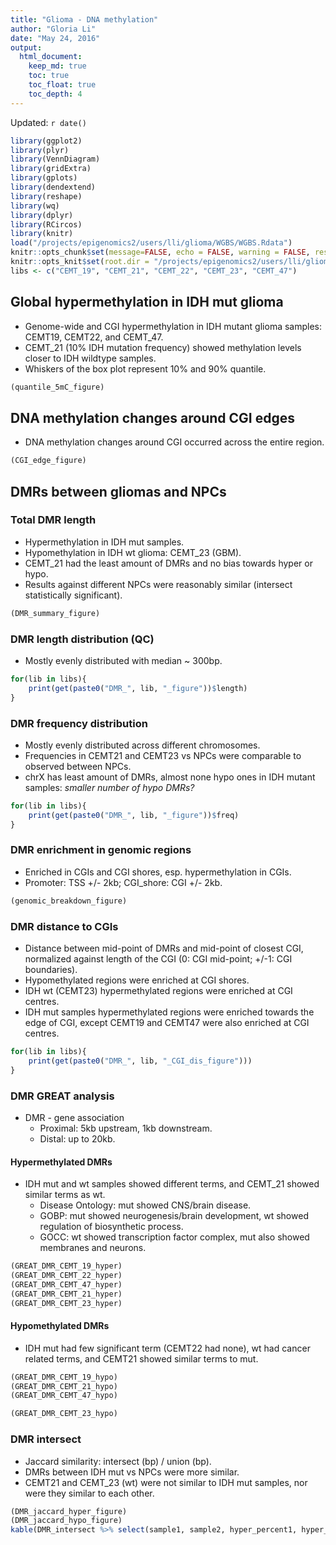 ```yaml
---
title: "Glioma - DNA methylation"
author: "Gloria Li"
date: "May 24, 2016"
output: 
  html_document:
    keep_md: true
    toc: true
    toc_float: true
    toc_depth: 4
---
```


Updated: `r date()`

```r
library(ggplot2)
library(plyr)
library(VennDiagram)
library(gridExtra)
library(gplots)
library(dendextend)
library(reshape)
library(wq)
library(dplyr)
library(RCircos)
library(knitr)
load("/projects/epigenomics2/users/lli/glioma/WGBS/WGBS.Rdata")
knitr::opts_chunk$set(message=FALSE, echo = FALSE, warning = FALSE, results = FALSE, fig.height = 6, fig.width = 7) 
knitr::opts_knit$set(root.dir = "/projects/epigenomics2/users/lli/glioma/WGBS/DMR/")
libs <- c("CEMT_19", "CEMT_21", "CEMT_22", "CEMT_23", "CEMT_47")
```

## Global hypermethylation in IDH mut glioma
* Genome-wide and CGI hypermethylation in IDH mutant glioma samples: CEMT19, CEMT22, and CEMT_47.      
* CEMT_21 (10% IDH mutation frequency) showed methylation levels closer to IDH wildtype samples.    
* Whiskers of the box plot represent 10% and 90% quantile.     

```r
(quantile_5mC_figure)
```

## DNA methylation changes around CGI edges
* DNA methylation changes around CGI occurred across the entire region.     

```r
(CGI_edge_figure)
```

## DMRs between gliomas and NPCs  
### Total DMR length
* Hypermethylation in IDH mut samples.    
* Hypomethylation in IDH wt glioma: CEMT_23 (GBM).     
* CEMT_21 had the least amount of DMRs and no bias towards hyper or hypo.      
* Results against different NPCs were reasonably similar (intersect statistically significant).      

```r
(DMR_summary_figure)
```

### DMR length distribution (QC) 
* Mostly evenly distributed with median ~ 300bp.      

```r
for(lib in libs){
	print(get(paste0("DMR_", lib, "_figure"))$length)
}
```

### DMR frequency distribution 
* Mostly evenly distributed across different chromosomes.  
* Frequencies in CEMT21 and CEMT23 vs NPCs were comparable to observed between NPCs.        
* chrX has least amount of DMRs, almost none hypo ones in IDH mutant samples: _smaller number of hypo DMRs?_

```r
for(lib in libs){
	print(get(paste0("DMR_", lib, "_figure"))$freq)
}
```

### DMR enrichment in genomic regions 
* Enriched in CGIs and CGI shores, esp. hypermethylation in CGIs.    
* Promoter: TSS +/- 2kb; CGI_shore: CGI +/- 2kb.      

```r
(genomic_breakdown_figure)
```

### DMR distance to CGIs
* Distance between mid-point of DMRs and mid-point of closest CGI, normalized against length of the CGI (0: CGI mid-point; +/-1: CGI boundaries).      
* Hypomethylated regions were enriched at CGI shores.    
* IDH wt (CEMT23) hypermethylated regions were enriched at CGI centres.      
* IDH mut samples hypermethylated regions were enriched towards the edge of CGI, except CEMT19 and CEMT47 were also enriched at CGI centres.        

```r
for(lib in libs){
	print(get(paste0("DMR_", lib, "_CGI_dis_figure")))
}
```

### DMR GREAT analysis
* DMR - gene association
	+ Proximal: 5kb upstream, 1kb downstream.     
	+ Distal: up to 20kb.         

#### Hypermethylated DMRs
* IDH mut and wt samples showed different terms, and CEMT_21 showed similar terms as wt.      
	+ Disease Ontology: mut showed CNS/brain disease.     
	+ GOBP: mut showed neurogenesis/brain development, wt showed regulation of biosynthetic process.   
	+ GOCC: wt showed transcription factor complex, mut also showed membranes and neurons.         

```r
(GREAT_DMR_CEMT_19_hyper)
(GREAT_DMR_CEMT_22_hyper)
(GREAT_DMR_CEMT_47_hyper)
(GREAT_DMR_CEMT_21_hyper)
(GREAT_DMR_CEMT_23_hyper)
```

#### Hypomethylated DMRs
* IDH mut had few significant term (CEMT22 had none), wt had cancer related terms, and CEMT21 showed similar terms to mut.   

```r
(GREAT_DMR_CEMT_19_hypo)
(GREAT_DMR_CEMT_21_hypo)
(GREAT_DMR_CEMT_47_hypo)
```
```r
(GREAT_DMR_CEMT_23_hypo)
```

### DMR intersect 
* Jaccard similarity: intersect (bp) / union (bp).      
* DMRs between IDH mut vs NPCs were more similar.      
* CEMT21 and CEMT_23 (wt) were not similar to IDH mut samples, nor were they similar to each other.       

```r
(DMR_jaccard_hyper_figure)
(DMR_jaccard_hypo_figure)
kable(DMR_intersect %>% select(sample1, sample2, hyper_percent1, hyper_percent2, hypo_percent1, hypo_percent2), digits = 4, format = "html", align = "c", row.names = F)
```

